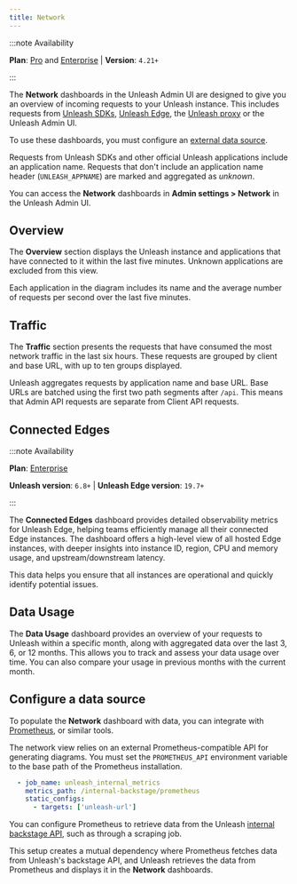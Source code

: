 ```yaml
---
title: Network
---
```


:::note Availability

**Plan**: [Pro](/availability#plans) and [Enterprise](https://www.getunleash.io/pricing) | **Version**: `4.21+`

:::

The **Network** dashboards in the Unleash Admin UI are designed to give you an overview of incoming requests to your Unleash instance. This includes requests from [Unleash SDKs](./sdks), [Unleash Edge](./unleash-edge), the [Unleash proxy](./unleash-proxy) or the Unleash Admin UI.

To use these dashboards, you must configure an [external data source](#configure-a-data-source).

Requests from Unleash SDKs and other official Unleash applications include an application name. Requests that don't include an application name header (`UNLEASH_APPNAME`) are marked and aggregated as *unknown*.

You can access the **Network** dashboards in **Admin settings > Network** in the Unleash Admin UI.

## Overview

The **Overview** section displays the Unleash instance and applications that have connected to it within the last five minutes. Unknown applications are excluded from this view.

Each application in the diagram includes its name and the average number of requests per second over the last five minutes.

## Traffic

The **Traffic** section presents the requests that have consumed the most network traffic in the last six hours. These requests are grouped by client and base URL, with up to ten groups displayed.

Unleash aggregates requests by application name and base URL. Base URLs are batched using the first two path segments after `/api`. This means that Admin API requests are separate from Client API requests.

## Connected Edges 

:::note Availability

**Plan**: [Enterprise](https://www.getunleash.io/pricing)

**Unleash version**: `6.8+` | **Unleash Edge version**: `19.7+`

:::

The **Connected Edges** dashboard provides detailed observability metrics for Unleash Edge, helping teams efficiently manage all their connected Edge instances. 
The dashboard offers a high-level view of all hosted Edge instances, with deeper insights into instance ID, region, CPU and memory usage, and upstream/downstream latency.

This data helps you ensure that all instances are operational and quickly identify potential issues.

## Data Usage

The **Data Usage** dashboard provides an overview of your requests to Unleash within a specific month, along with aggregated data over the last 3, 6, or 12 months. This allows you to track and assess your data usage over time.
You can also compare your usage in previous months with the current month.

## Configure a data source

To populate the **Network** dashboard with data, you can integrate with [Prometheus](https://prometheus.io/), or similar tools.

The network view relies on an external Prometheus-compatible API for generating diagrams. You must set the `PROMETHEUS_API` environment variable to the base path of the Prometheus installation.

```yaml
  - job_name: unleash_internal_metrics
    metrics_path: /internal-backstage/prometheus
    static_configs:
      - targets: ['unleash-url']
```

You can configure Prometheus to retrieve data from the Unleash [internal backstage API](api/legacy/unleash/internal/prometheus), such as through a scraping job.

This setup creates a mutual dependency where Prometheus fetches data from Unleash's backstage API, and Unleash retrieves the data from Prometheus and displays it in the **Network** dashboards.


